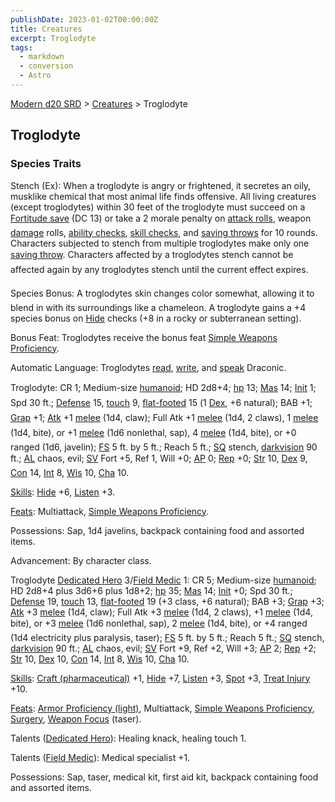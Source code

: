 ```yaml
---
publishDate: 2023-01-02T00:00:00Z
title: Creatures
excerpt: Troglodyte
tags:
  - markdown
  - conversion
  - Astro
---
```


[Modern d20 SRD](/#modernD20) > [Creatures](modern-d20-srd-creatures-index) > Troglodyte

## Troglodyte

### Species Traits

Stench (Ex): When a troglodyte is angry or frightened, it secretes an oily, musklike chemical that most animal life finds offensive. All living creatures (except troglodytes) within 30 feet of the troglodyte must succeed on a [Fortitude save](modern-d20-srd-basics-saving-throws) (DC 13) or take a 2 morale penalty on [attack rolls](modern-d20-srd-combat-attack-roll), weapon [damage](modern-d20-srd-combat-damage) rolls, [ability checks](modern-d20-srd-basics-ability-scores), [skill checks](modern-d20-srd-skills-skill-basics-php#skill-check-index), and [saving throws](modern-d20-srd-basics-saving-throws) for 10 rounds. Characters subjected to stench from multiple troglodytes make only one [saving throw](modern-d20-srd-basics-saving-throws). Characters affected by a troglodytes stench cannot be affected again by any troglodytes stench until the current effect expires.

Species Bonus: A troglodytes skin changes color somewhat, allowing it to blend in with its surroundings like a chameleon. A troglodyte gains a +4 species bonus on [Hide](modern-d20-srd-skills-hide) checks (+8 in a rocky or subterranean setting).

Bonus Feat: Troglodytes receive the bonus feat [Simple Weapons Proficiency](modern-d20-srd-feats-simple-weapons-proficiency).

Automatic Language: Troglodytes [read](modern-d20-srd-skills-read-write-language), [write](modern-d20-srd-skills-read-write-language), and [speak](modern-d20-srd-skills-speak-language) Draconic.

Troglodyte: CR 1; Medium-size [humanoid](modern-d20-srd-creature-types-humanoid); HD 2d8+4; [hp](modern-d20-srd-combat-hit-points) 13; [Mas](modern-d20-srd-creatures-creature-overview) 14; [Init](modern-d20-srd-combat-initiative) 1; Spd 30 ft.; [Defense](modern-d20-srd-combat-defense) 15, [touch](modern-d20-srd-combat-attack-actions) 9, [flat-footed](modern-d20-srd-combat-surprise) 15 (1 [Dex](modern-d20-srd-basics-ability-scores), +6 natural); BAB +1; [Grap](modern-d20-srd-combat-grapple) +1; [Atk](modern-d20-srd-combat-attack-roll) +1 [melee](modern-d20-srd-combat-attack-roll) (1d4, claw); Full Atk +1 [melee](modern-d20-srd-combat-attack-roll) (1d4, 2 claws), 1 [melee](modern-d20-srd-combat-attack-roll) (1d4, bite), or +1 [melee](modern-d20-srd-combat-attack-roll) (1d6 nonlethal, sap), 4 [melee](modern-d20-srd-combat-attack-roll) (1d4, bite), or +0 ranged (1d6, javelin); [FS](modern-d20-srd-creatures-creature-overview) 5 ft. by 5 ft.; Reach 5 ft.; [SQ](modern-d20-srd-creatures-creature-overview) stench, [darkvision](modern-d20-srd-special-abilities-darkvision) 90 ft.; [AL](modern-d20-srd-basics-allegiances) chaos, evil; [SV](modern-d20-srd-basics-saving-throws) Fort +5, Ref 1, Will +0; [AP](modern-d20-srd-creatures-creature-overview) 0; [Rep](modern-d20-srd-creatures-creature-overview) +0; [Str](modern-d20-srd-basics-ability-scores) 10, [Dex](modern-d20-srd-basics-ability-scores) 9, [Con](modern-d20-srd-basics-ability-scores) 14, [Int](modern-d20-srd-basics-ability-scores) 8, [Wis](modern-d20-srd-basics-ability-scores) 10, [Cha](modern-d20-srd-basics-ability-scores) 10.

[Skills](modern-d20-srd-skills-index): [Hide](modern-d20-srd-skills-hide) +6, [Listen](modern-d20-srd-skills-listen) +3.

[Feats](modern-d20-srd-feats-index): Multiattack, [Simple Weapons Proficiency](modern-d20-srd-feats-simple-weapons-proficiency).

Possessions: Sap, 1d4 javelins, backpack containing food and assorted items.

Advancement: By character class.

Troglodyte [Dedicated Hero](modern-d20-srd-classes-basic-dedicated-hero) 3/[Field Medic](modern-d20-srd-classes-advanced-field-medic) 1: CR 5; Medium-size [humanoid](modern-d20-srd-creature-types-humanoid); HD 2d8+4 plus 3d6+6 plus 1d8+2; [hp](modern-d20-srd-combat-hit-points) 35; [Mas](modern-d20-srd-creatures-creature-overview) 14; [Init](modern-d20-srd-combat-initiative) +0; Spd 30 ft.; [Defense](modern-d20-srd-combat-defense) 19, [touch](modern-d20-srd-combat-attack-actions) 13, [flat-footed](modern-d20-srd-combat-surprise) 19 (+3 class, +6 natural); BAB +3; [Grap](modern-d20-srd-combat-grapple) +3; [Atk](modern-d20-srd-combat-attack-roll) +3 [melee](modern-d20-srd-combat-attack-roll) (1d4, claw); Full Atk +3 [melee](modern-d20-srd-combat-attack-roll) (1d4, 2 claws), +1 [melee](modern-d20-srd-combat-attack-roll) (1d4, bite), or +3 [melee](modern-d20-srd-combat-attack-roll) (1d6 nonlethal, sap), 2 [melee](modern-d20-srd-combat-attack-roll) (1d4, bite), or +4 ranged (1d4 electricity plus paralysis, taser); [FS](modern-d20-srd-creatures-creature-overview) 5 ft. by 5 ft.; Reach 5 ft.; [SQ](modern-d20-srd-creatures-creature-overview) stench, [darkvision](modern-d20-srd-special-abilities-darkvision) 90 ft.; [AL](modern-d20-srd-basics-allegiances) chaos, evil; [SV](modern-d20-srd-basics-saving-throws) Fort +9, Ref +2, Will +3; [AP](modern-d20-srd-creatures-creature-overview) 2; [Rep](modern-d20-srd-creatures-creature-overview) +2; [Str](modern-d20-srd-basics-ability-scores) 10, [Dex](modern-d20-srd-basics-ability-scores) 10, [Con](modern-d20-srd-basics-ability-scores) 14, [Int](modern-d20-srd-basics-ability-scores) 8, [Wis](modern-d20-srd-basics-ability-scores) 10, [Cha](modern-d20-srd-basics-ability-scores) 10.

[Skills](modern-d20-srd-skills-index): [Craft (pharmaceutical)](modern-d20-srd-skills-craft-pharmaceutical) +1, [Hide](modern-d20-srd-skills-hide) +7, [Listen](modern-d20-srd-skills-listen) +3, [Spot](modern-d20-srd-skills-spot) +3, [Treat Injury](modern-d20-srd-skills-treat-injury) +10.

[Feats](modern-d20-srd-feats-index): [Armor Proficiency (light)](modern-d20-srd-feats-armor-proficiency-light), Multiattack, [Simple Weapons Proficiency](modern-d20-srd-feats-simple-weapons-proficiency), [Surgery](modern-d20-srd-feats-surgery), [Weapon Focus](modern-d20-srd-feats-weapon-focus) (taser).

Talents ([Dedicated Hero](modern-d20-srd-classes-basic-dedicated-hero)): Healing knack, healing touch 1.

Talents ([Field Medic](modern-d20-srd-classes-advanced-field-medic)): Medical specialist +1.

Possessions: Sap, taser, medical kit, first aid kit, backpack containing food and assorted items.
